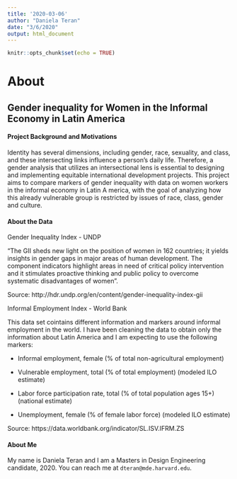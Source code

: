 ```yaml
---
title: '2020-03-06'
author: "Daniela Teran"
date: "3/6/2020"
output: html_document
---
```


```r
knitr::opts_chunk$set(echo = TRUE)
```

# **About**

## Gender inequality for Women in the Informal Economy in Latin America  

#### **Project Background and Motivations**  

Identity has several dimensions, including gender, race, sexuality, and class,
and these intersecting links influence a person’s daily life. Therefore, a
gender analysis that utilizes an intersectional lens is essential to designing
and implementing equitable international development projects. This project aims
to compare markers of gender inequality with data on women workers in the
informal economy in Latin A merica, with the goal of analyzing how this already
vulnerable group is restricted by issues of race, class, gender and culture.

#### **About the Data**

Gender Inequality Index - UNDP

"The GII sheds new light on the position of women in 162 countries; it yields insights in gender gaps in major areas of human development. The component indicators highlight areas in need of critical policy intervention and it stimulates proactive thinking and public policy to overcome systematic disadvantages of women".

Source:
http://hdr.undp.org/en/content/gender-inequality-index-gii

Informal Employment Index - World Bank

This data set cointains different information and markers around informal employment in the world. I have been cleaning the data to obtain only the information about Latin America and I am expecting to use the following markers: 

- Informal employment, female (% of total non-agricultural employment)

- Vulnerable employment, total (% of total employment) (modeled ILO estimate)

- Labor force participation rate, total (% of total population ages 15+) (national estimate)

- Unemployment, female (% of female labor force) (modeled ILO estimate)

Source:
https://data.worldbank.org/indicator/SL.ISV.IFRM.ZS


#### **About Me**

My name is Daniela Teran and I am a Masters in Design Engineering candidate, 2020. You can reach me at ``dteran@mde.harvard.edu``.

